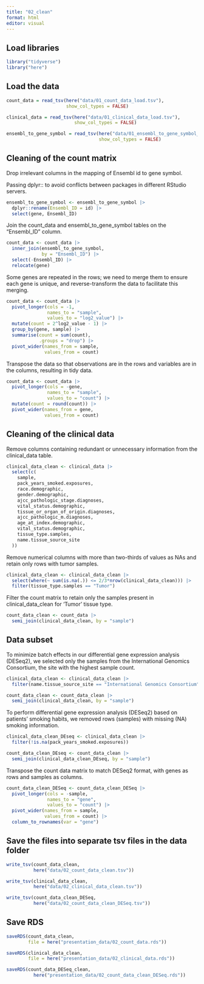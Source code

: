 ```yaml
---
title: "02_clean"
format: html
editor: visual
---
```


## Load libraries

```r

library("tidyverse")
library("here")
```

## Load the data

```r

count_data = read_tsv(here("data/01_count_data_load.tsv"),
                      show_col_types = FALSE)

clinical_data = read_tsv(here("data/01_clinical_data_load.tsv"),
                         show_col_types = FALSE)

ensembl_to_gene_symbol = read_tsv(here("data/01_ensembl_to_gene_symbol_load.tsv"),
                                  show_col_types = FALSE)
```

## Cleaning of the count matrix

Drop irrelevant columns in the mapping of Ensembl id to gene symbol.

Passing dplyr:: to avoid conflicts between packages in different RStudio servers.

```r

ensembl_to_gene_symbol <- ensembl_to_gene_symbol |>
  dplyr::rename(Ensembl_ID = id) |>
  select(gene, Ensembl_ID)
```

Join the count_data and ensembl_to_gene_symbol tables on the "Ensembl_ID" column.

```r

count_data <- count_data |>
  inner_join(ensembl_to_gene_symbol, 
             by = "Ensembl_ID") |>
  select(-Ensembl_ID) |>
  relocate(gene)
```

Some genes are repeated in the rows; we need to merge them to ensure each gene is unique, and reverse-transform the data to facilitate this merging.

```r

count_data <- count_data |>
  pivot_longer(cols = -1,
               names_to = "sample", 
               values_to = "log2_value") |>
  mutate(count = 2^log2_value - 1) |>
  group_by(gene, sample) |>
  summarise(count = sum(count), 
            .groups = "drop") |>
  pivot_wider(names_from = sample,
              values_from = count)
```

Transpose the data so that observations are in the rows and variables are in the columns, resulting in tidy data.

```r

count_data <- count_data |>
  pivot_longer(cols = -gene, 
               names_to = "sample",
               values_to = "count") |>
  mutate(count = round(count)) |>
  pivot_wider(names_from = gene,
              values_from = count)
```

## Cleaning of the clinical data

Remove columns containing redundant or unnecessary information from the clinical_data table.

```r

clinical_data_clean <- clinical_data |>
  select(c(
    sample,
    pack_years_smoked.exposures,
    race.demographic, 
    gender.demographic, 
    ajcc_pathologic_stage.diagnoses, 
    vital_status.demographic, 
    tissue_or_organ_of_origin.diagnoses, 
    ajcc_pathologic_m.diagnoses,
    age_at_index.demographic,
    vital_status.demographic,
    tissue_type.samples, 
    name.tissue_source_site
  ))
```

Remove numerical columns with more than two-thirds of values as NAs and retain only rows with tumor samples.

```r

clinical_data_clean <- clinical_data_clean |>
  select(where(~ sum(is.na(.)) <= 2/3*nrow(clinical_data_clean))) |>
  filter(tissue_type.samples == "Tumor")
```

Filter the count matrix to retain only the samples present in clinical_data_clean for 'Tumor' tissue type.

```r

count_data_clean <- count_data |>
  semi_join(clinical_data_clean, by = "sample")
```

## Data subset

To minimize batch effects in our differential gene expression analysis (DESeq2), we selected only the samples from the International Genomics Consortium, the site with the highest sample count.

```r

clinical_data_clean <- clinical_data_clean |> 
  filter(name.tissue_source_site == "International Genomics Consortium" )
```

```r

count_data_clean <- count_data_clean |>
  semi_join(clinical_data_clean, by = "sample")
```

To perform differential gene expression analysis (DESeq2) based on patients' smoking habits, we removed rows (samples) with missing (NA) smoking information.

```r

clinical_data_clean_DEseq <- clinical_data_clean |> 
  filter(!is.na(pack_years_smoked.exposures))
```

```r

count_data_clean_DEseq <- count_data_clean |>
  semi_join(clinical_data_clean_DEseq, by = "sample")
```

Transpose the count data matrix to match DESeq2 format, with genes as rows and samples as columns.

```r

count_data_clean_DESeq <- count_data_clean_DESeq |>
  pivot_longer(cols = -sample, 
               names_to = "gene", 
               values_to = "count") |>
  pivot_wider(names_from = sample, 
              values_from = count) |>
  column_to_rownames(var = "gene")
```

## Save the files into separate tsv files in the data folder

```r

write_tsv(count_data_clean, 
          here("data/02_count_data_clean.tsv"))
```

```r

write_tsv(clinical_data_clean, 
          here("data/02_clinical_data_clean.tsv"))
```

```r

write_tsv(count_data_clean_DESeq, 
          here("data/02_count_data_clean_DESeq.tsv"))
```

## Save RDS

```r

saveRDS(count_data_clean, 
        file = here("presentation_data/02_count_data.rds"))
```

```r

saveRDS(clinical_data_clean, 
        file = here("presentation_data/02_clinical_data.rds"))
```

```r

saveRDS(count_data_DESeq_clean, 
          here("presentation_data/02_count_data_clean_DESeq.rds"))
```
